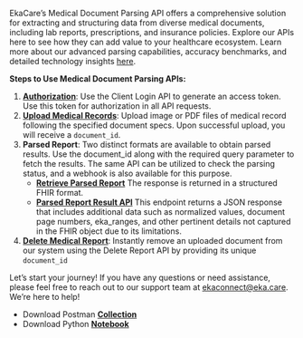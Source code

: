 EkaCare’s Medical Document Parsing API offers a comprehensive solution for extracting and structuring data from diverse medical documents, including lab reports, prescriptions, and insurance policies. Explore our APIs here to see how they can add value to your healthcare ecosystem. Learn more about our advanced parsing capabilities, accuracy benchmarks, and detailed technology insights [here](/eka-medai/technologies/overview).

**Steps to Use Medical Document Parsing APIs:**
1. [**Authorization**](/api-reference/authorization/client-login): Use the Client Login API to generate an access token. Use this token for authorization in all API requests.
2. [**Upload Medical Records**](/api-reference/general-tools/medical/lab-report/upload-report): Upload image or PDF files of medical record following the specified document specs. Upon successful upload, you will receive a `document_id`.
3. **Parsed Report**: Two distinct formats are available to obtain parsed results. Use the document_id along with the required query parameter to fetch the results. The same API can be utilized to check the parsing status, and a webhook is also available for this purpose.
    - [**Retrieve Parsed Report**](/api-reference/general-tools/medical/lab-report/retrieve-parsed-report) The response is returned in a structured FHIR format.
    - [**Parsed Report Result API**](/api-reference/general-tools/medical/lab-report/parsed-report-result) This endpoint returns a JSON response that includes additional data such as normalized values, document page numbers, eka_ranges, and other pertinent details not captured in the FHIR object due to its limitations.
4. [**Delete Medical Report**](/api-reference/general-tools/medical/lab-report/delete-document): Instantly remove an uploaded document from our system using the Delete Report API by providing its unique `document_id`

Let’s start your journey! If you have any questions or need assistance, please feel free to reach out to our support team at ekaconnect@eka.care. We’re here to help!
- Download Postman [**Collection**](https://documenter.getpostman.com/view/27490202/2sAYX6oMgH)
- Download Python [**Notebook**](https://github.com/eka-care/ekacare-api-quickstart)
